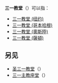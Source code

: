 '''三一教堂'''（{{lang-en|Trinity Church}}）可以指：
* [[三一教堂_(纽约)|三一教堂 (纽约)]]
* [[三一教堂_(哥本哈根)|三一教堂 (哥本哈根)]]
* [[三一教堂_(奧斯陸)|三一教堂 (奧斯陸)]]
* [[三一教堂_(薩頓)|三一教堂 (薩頓)]]

== 另见 ==
* [[圣三一教堂|圣三一教堂]]（{{lang-en|Holy Trinity Church}}）
* [[三一主教座堂|三一主教座堂]]（{{lang-en|Holy Trinity Cathedral}}）

{{消歧義|Cat=教堂消歧義}}